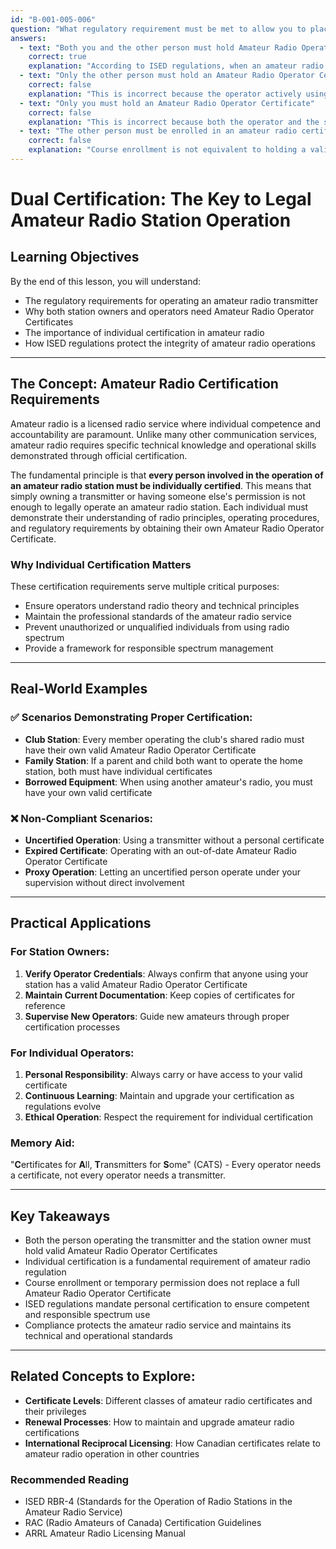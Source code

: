 ```yaml
---
id: "B-001-005-006"
question: "What regulatory requirement must be met to allow you to place an amateur radio transmitter in service on behalf of another person?"
answers:
  - text: "Both you and the other person must hold Amateur Radio Operator Certificates"
    correct: true
    explanation: "According to ISED regulations, when an amateur radio transmitter is being used on behalf of another person, both the operator and the station owner must hold valid Amateur Radio Operator Certificates. This requirement ensures that anyone operating or responsible for an amateur radio station understands the technical and regulatory obligations of amateur radio operation."
  - text: "Only the other person must hold an Amateur Radio Operator Certificate"
    correct: false
    explanation: "This is incorrect because the operator actively using the transmitter must also have their own valid Amateur Radio Operator Certificate. Simply having the station owner's certificate is insufficient for legal operation."
  - text: "Only you must hold an Amateur Radio Operator Certificate"
    correct: false
    explanation: "This is incorrect because both the operator and the station owner must have valid Amateur Radio Operator Certificates. The regulations require certification for anyone operating or responsible for an amateur radio transmitter."
  - text: "The other person must be enrolled in an amateur radio certification course"
    correct: false
    explanation: "Course enrollment is not equivalent to holding a valid Amateur Radio Operator Certificate. Only a fully issued certificate from ISED meets the regulatory requirements for amateur radio station operation."
---
```


# Dual Certification: The Key to Legal Amateur Radio Station Operation

## Learning Objectives
By the end of this lesson, you will understand:
- The regulatory requirements for operating an amateur radio transmitter
- Why both station owners and operators need Amateur Radio Operator Certificates
- The importance of individual certification in amateur radio
- How ISED regulations protect the integrity of amateur radio operations

---

## The Concept: Amateur Radio Certification Requirements

Amateur radio is a licensed radio service where individual competence and accountability are paramount. Unlike many other communication services, amateur radio requires specific technical knowledge and operational skills demonstrated through official certification.

The fundamental principle is that **every person involved in the operation of an amateur radio station must be individually certified**. This means that simply owning a transmitter or having someone else's permission is not enough to legally operate an amateur radio station. Each individual must demonstrate their understanding of radio principles, operating procedures, and regulatory requirements by obtaining their own Amateur Radio Operator Certificate.

### Why Individual Certification Matters

These certification requirements serve multiple critical purposes:
- Ensure operators understand radio theory and technical principles
- Maintain the professional standards of the amateur radio service
- Prevent unauthorized or unqualified individuals from using radio spectrum
- Provide a framework for responsible spectrum management

---

## Real-World Examples

### ✅ Scenarios Demonstrating Proper Certification:
- **Club Station**: Every member operating the club's shared radio must have their own valid Amateur Radio Operator Certificate
- **Family Station**: If a parent and child both want to operate the home station, both must have individual certificates
- **Borrowed Equipment**: When using another amateur's radio, you must have your own valid certificate

### ❌ Non-Compliant Scenarios:
- **Uncertified Operation**: Using a transmitter without a personal certificate
- **Expired Certificate**: Operating with an out-of-date Amateur Radio Operator Certificate
- **Proxy Operation**: Letting an uncertified person operate under your supervision without direct involvement

---

## Practical Applications

### For Station Owners:
1. **Verify Operator Credentials**: Always confirm that anyone using your station has a valid Amateur Radio Operator Certificate
2. **Maintain Current Documentation**: Keep copies of certificates for reference
3. **Supervise New Operators**: Guide new amateurs through proper certification processes

### For Individual Operators:
1. **Personal Responsibility**: Always carry or have access to your valid certificate
2. **Continuous Learning**: Maintain and upgrade your certification as regulations evolve
3. **Ethical Operation**: Respect the requirement for individual certification

### Memory Aid:
"**C**ertificates for **A**ll, **T**ransmitters for **S**ome" (CATS) - Every operator needs a certificate, not every operator needs a transmitter.

---

## Key Takeaways

- Both the person operating the transmitter and the station owner must hold valid Amateur Radio Operator Certificates
- Individual certification is a fundamental requirement of amateur radio regulation
- Course enrollment or temporary permission does not replace a full Amateur Radio Operator Certificate
- ISED regulations mandate personal certification to ensure competent and responsible spectrum use
- Compliance protects the amateur radio service and maintains its technical and operational standards

---

## Related Concepts to Explore:
- **Certificate Levels**: Different classes of amateur radio certificates and their privileges
- **Renewal Processes**: How to maintain and upgrade amateur radio certifications
- **International Reciprocal Licensing**: How Canadian certificates relate to amateur radio operation in other countries

### Recommended Reading
- ISED RBR-4 (Standards for the Operation of Radio Stations in the Amateur Radio Service)
- RAC (Radio Amateurs of Canada) Certification Guidelines
- ARRL Amateur Radio Licensing Manual